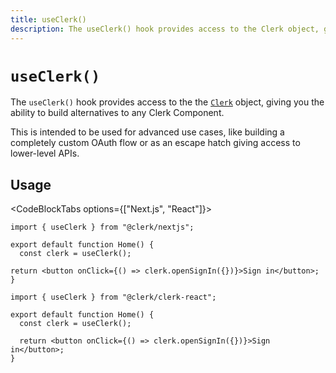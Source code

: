 ```yaml
---
title: useClerk()
description: The useClerk() hook provides access to the Clerk object, giving you the ability to build alternatives to any Clerk Component.
---
```


# `useClerk()`

The `useClerk()` hook provides access to the the [`Clerk`](/docs/references/javascript/clerk/clerk) object, giving you the ability to build alternatives to any Clerk Component.

<Callout type="warning">
  This is intended to be used for advanced use cases, like building a completely custom OAuth flow or as an escape hatch giving access to lower-level APIs.
</Callout>

## Usage

<CodeBlockTabs options={["Next.js", "React"]}>
  ```tsx filename="pages/index.tsx"
  import { useClerk } from "@clerk/nextjs";

  export default function Home() {
    const clerk = useClerk();

  return <button onClick={() => clerk.openSignIn({})}>Sign in</button>;
  }

  ```

  ```tsx filename="home.tsx"
  import { useClerk } from "@clerk/clerk-react";

  export default function Home() {
    const clerk = useClerk();

    return <button onClick={() => clerk.openSignIn({})}>Sign in</button>;
  }
  ```
</CodeBlockTabs>

